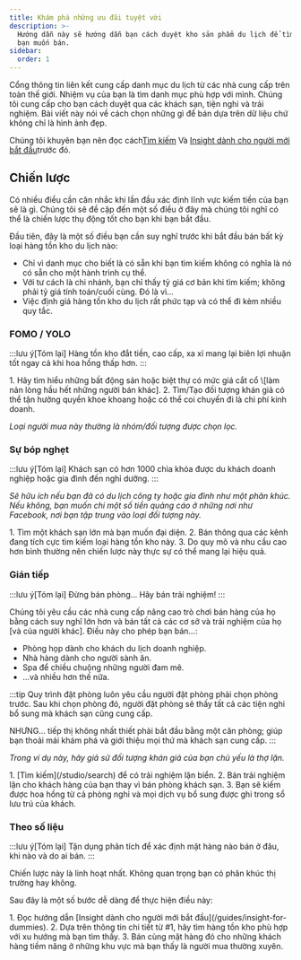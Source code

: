 ```yaml
---
title: Khám phá những ưu đãi tuyệt vời
description: >-
  Hướng dẫn này sẽ hướng dẫn bạn cách duyệt kho sản phẩm du lịch để tìm ra thứ
  bạn muốn bán.
sidebar:
  order: 1
---
```


Cổng thông tin liên kết cung cấp danh mục du lịch từ các nhà cung cấp trên toàn thế giới. Nhiệm vụ của bạn là tìm danh mục phù hợp với mình. Chúng tôi cung cấp cho bạn cách duyệt qua các khách sạn, tiện nghi và trải nghiệm. Bài viết này nói về cách chọn những gì để bán dựa trên dữ liệu chứ không chỉ là hình ảnh đẹp.

Chúng tôi khuyên bạn nên đọc cách[Tìm kiếm](/studio/search) Và [Insight dành cho người mới bắt đầu](/guides/insight-for-dummies)trước đó.

## Chiến lược

Có nhiều điều cần cân nhắc khi lần đầu xác định lĩnh vực kiếm tiền của bạn sẽ là gì. Chúng tôi sẽ đề cập đến một số điều ở đây mà chúng tôi nghĩ có thể là chiến lược thụ động tốt cho bạn khi bạn bắt đầu.

Đầu tiên, đây là một số điều bạn cần suy nghĩ trước khi bắt đầu bán bất kỳ loại hàng tồn kho du lịch nào:

* Chỉ vì danh mục cho biết là có sẵn khi bạn tìm kiếm không có nghĩa là nó có sẵn cho một hành trình cụ thể.
* Với tư cách là chi nhánh, bạn chỉ thấy tỷ giá cơ bản khi tìm kiếm; không phải tỷ giá tính toán/cuối cùng. Đó là vì...
* Việc định giá hàng tồn kho du lịch rất phức tạp và có thể đi kèm nhiều quy tắc.

### FOMO / YOLO

:::lưu ý\[Tóm lại]
Hàng tồn kho đắt tiền, cao cấp, xa xỉ mang lại biên lợi nhuận tốt ngay cả khi hoa hồng thấp hơn.
:::

<Steps>
  1. Hãy tìm hiểu những bất động sản hoặc biệt thự có mức giá cắt cổ \[làm nản lòng hầu hết những người bán khác].
  2. Tìm/Tạo đối tượng khán giả có thể tận hưởng quyền khoe khoang hoặc có thể coi chuyến đi là chi phí kinh doanh.
</Steps>


*Loại người mua này thường là nhóm/đối tượng được chọn lọc.*

### Sự bóp nghẹt

:::lưu ý\[Tóm lại]
Khách sạn có hơn 1000 chìa khóa được du khách doanh nghiệp hoặc gia đình đến nghỉ dưỡng.
:::

*Sẽ hữu ích nếu bạn đã có du lịch công ty hoặc gia đình như một phân khúc. Nếu không, bạn muốn chi một số tiền quảng cáo ở những nơi như Facebook, nơi bạn tập trung vào loại đối tượng này.*

<Steps>
  1. Tìm một khách sạn lớn mà bạn muốn đại diện.
  2. Bán thông qua các kênh đang tích cực tìm kiếm loại hàng tồn kho này.
  3. Do quy mô và nhu cầu cao hơn bình thường nên chiến lược này thực sự có thể mang lại hiệu quả.
</Steps>


### Gián tiếp

:::lưu ý\[Tóm lại]
Đừng bán phòng... Hãy bán trải nghiệm!
:::

Chúng tôi yêu cầu các nhà cung cấp nâng cao trò chơi bán hàng của họ bằng cách suy nghĩ lớn hơn và bán tất cả các cơ sở và trải nghiệm của họ \[và của người khác]. Điều này cho phép bạn bán...:

* Phòng họp dành cho khách du lịch doanh nghiệp.
* Nhà hàng dành cho người sành ăn.
* Spa để chiều chuộng những người đam mê.
* ...và nhiều hơn thế nữa.

:::tip
Quy trình đặt phòng luôn yêu cầu người đặt phòng phải chọn phòng trước. Sau khi chọn phòng đó, người đặt phòng sẽ thấy tất cả các tiện nghi bổ sung mà khách sạn cũng cung cấp.

NHƯNG... tiếp thị không nhất thiết phải bắt đầu bằng một căn phòng; giúp bạn thoải mái khám phá và giới thiệu mọi thứ mà khách sạn cung cấp.
:::

*Trong ví dụ này, hãy giả sử đối tượng khán giả của bạn chủ yếu là thợ lặn.*

<Steps>
  1. [Tìm kiếm](/studio/search) để có trải nghiệm lặn biển.
  2. Bán trải nghiệm lặn cho khách hàng của bạn thay vì bán phòng khách sạn.
  3. Bạn sẽ kiếm được hoa hồng từ cả phòng nghỉ và mọi dịch vụ bổ sung được ghi trong sổ lưu trú của khách.
</Steps>


### Theo số liệu

:::lưu ý\[Tóm lại]
Tận dụng phân tích để xác định mặt hàng nào bán ở đâu, khi nào và do ai bán.
:::

Chiến lược này là linh hoạt nhất. Không quan trọng bạn có phân khúc thị trường hay không.

Sau đây là một số bước dễ dàng để thực hiện điều này:

<Steps>
  1. Đọc hướng dẫn [Insight dành cho người mới bắt đầu](/guides/insight-for-dummies).
  2. Dựa trên thông tin chi tiết từ #1, hãy tìm hàng tồn kho phù hợp với xu hướng mà bạn tìm thấy.
  3. Bán cùng mặt hàng đó cho những khách hàng tiềm năng ở những khu vực mà bạn thấy là người mua thường xuyên.
</Steps>

